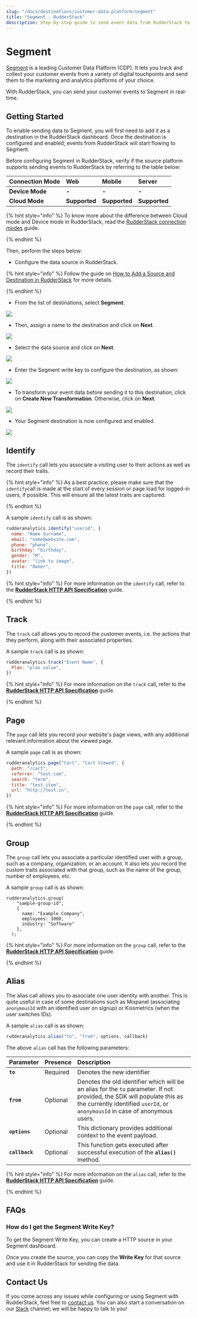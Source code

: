 ```yaml
---
slug: "/docs/destinations/customer-data-platform/segment"
title: "Segment - RudderStack"
description: Step-by-step guide to send event data from RudderStack to Segment.
---
```


# Segment

[Segment](http://segment.com/) is a leading Customer Data Platform \(CDP\). It lets you track and collect your customer events from a variety of digital touchpoints and send them to the marketing and analytics platforms of your choice.

With RudderStack, you can send your customer events to Segment in real-time.

## Getting Started <a id="getting-started"></a>

To enable sending data to Segment, you will first need to add it as a destination in the RudderStack dashboard. Once the destination is configured and enabled, events from RudderStack will start flowing to Segment.

Before configuring Segment in RudderStack, verify if the source platform supports sending events to RudderStack by referring to the table below:

| **Connection Mode** | **Web**       | **Mobile**    | **Server**    |
| :------------------ | :------------ | :------------ | :------------ |
| **Device Mode**     | **-**         | **-**         | **-**         |
| **Cloud Mode**      | **Supported** | **Supported** | **Supported** |

{% hint style="info" %}
To know more about the difference between Cloud mode and Device mode in RudderStack, read the [RudderStack connection modes](https://docs.rudderstack.com/get-started/rudderstack-connection-modes) guide.

{% endhint %}

Then, perform the steps below:

- Configure the data source in RudderStack.

{% hint style="info" %}
Follow the guide on [How to Add a Source and Destination in RudderStack](https://docs.rudderstack.com/how-to-guides/adding-source-and-destination-rudderstack) for more details.

{% endhint %}

- From the list of destinations, select **Segment**.

![](../../.gitbook/assets/2%20%2827%29.png)

- Then, assign a name to the destination and click on **Next**.

![](../../.gitbook/assets/3%20%2824%29.png)

- Select the data source and click on **Next**.

![](../../.gitbook/assets/4%20%2823%29.png)

- Enter the Segment write key to configure the destination, as shown:

![](../../.gitbook/assets/5%20%2822%29.png)

- To transform your event data before sending it to this destination, click on **Create New Transformation**. Otherwise, click on **Next**.

![](../../.gitbook/assets/6%20%2820%29.png)

- Your Segment destination is now configured and enabled.

![](../../.gitbook/assets/7%20%2815%29.png)

## Identify

The `identify` call lets you associate a visiting user to their actions as well as record their traits.

{% hint style="info" %}
As a best practice, please make sure that the `identify`call is made at the start of every session or page load for logged-in users, if possible. This will ensure all the latest traits are captured.

{% endhint %}

A sample `identify` call is as shown:

```javascript
rudderanalytics.identify("userid", {
  name: "Name Surname",
  email: "name@website.com",
  phone: "phone",
  birthday: "birthday",
  gender: "M",
  avatar: "link to image",
  title: "Owner",
})
```

{% hint style="info" %}
For more information on the `identify` call, refer to the [**RudderStack HTTP API Specification**](https://docs.rudderstack.com/rudderstack-api-spec/http-api-specification) guide.

{% endhint %}

## Track

The `track` call allows you to record the customer events, i.e. the actions that they perform, along with their associated properties.

A sample `track` call is as shown:

```javascript
rudderanalytics.track("Event Name", {
  Plan: "plan value",
})
```

{% hint style="info" %}
For more information on the `track` call, refer to the [**RudderStack HTTP API Specification**](https://docs.rudderstack.com/rudderstack-api-spec/http-api-specification) guide.

{% endhint %}

## Page

The `page` call lets you record your website's page views, with any additional relevant information about the viewed page.

A sample `page` call is as shown:

```javascript
rudderanalytics.page("Cart", "Cart Viewed", {
  path: "/cart",
  referrer: "test.com",
  search: "term",
  title: "test_item",
  url: "http://test.in",
})
```

{% hint style="info" %}
For more information on the `page` call, refer to the [**RudderStack HTTP API Specification**](https://docs.rudderstack.com/rudderstack-api-spec/http-api-specification) guide.

{% endhint %}

## Group

The `group` call lets you associate a particular identified user with a group, such as a company, organization, or an account. It also lets you record the custom traits associated with that group, such as the name of the group, number of employees, etc.

A sample `group` call is as shown:

```text
rudderanalytics.group(
    "sample-group-id",
    {
      name: "Example Company",
      employees: 1000,
      industry: "Software"
    },
  );
```

{% hint style="info" %}
For more information on the `group` call, refer to the [**RudderStack HTTP API Specification**](https://docs.rudderstack.com/rudderstack-api-spec/http-api-specification) guide.

{% endhint %}

## Alias

The alias call allows you to associate one user identity with another. This is quite useful in case of some destinations such as Mixpanel \(associating `anonymousId` with an identified user on signup\) or Kissmetrics \(when the user switches IDs\).

A sample `alias` call is as shown:

```javascript
rudderanalytics.alias("to", "from", options, callback)
```

The above `alias` call has the following parameters:

| **Parameter**  | **Presence** | **Description**                                                                                                                                                                                          |
| :------------- | :----------- | :------------------------------------------------------------------------------------------------------------------------------------------------------------------------------------------------------- |
| **`to`**       | Required     | Denotes the new identifier                                                                                                                                                                               |
| **`from`**     | Optional     | Denotes the old identifier which will be an alias for the `to` parameter. If not provided, the SDK will populate this as the currently identified `userId`, or `anonymousId` in case of anonymous users. |
| **`options`**  | Optional     | This dictionary provides additional context to the event payload.                                                                                                                                        |
| **`callback`** | Optional     | This function gets executed after successful execution of the **`alias()`** method.                                                                                                                      |

{% hint style="info" %}
For more information on the `alias` call, refer to the [**RudderStack HTTP API Specification**](https://docs.rudderstack.com/rudderstack-api-spec/http-api-specification) guide.

{% endhint %}

## FAQs

### How do I get the Segment Write Key?

To get the Segment Write Key, you can create a HTTP source in your Segment dashboard.

Once you create the source, you can copy the **Write Key** for that source and use it in RudderStack for sending the data.

## Contact Us

If you come across any issues while configuring or using Segment with RudderStack, feel free to [contact us](mailto:%20docs@rudderstack.com). You can also start a conversation on our [Slack](https://resources.rudderstack.com/join-rudderstack-slack) channel; we will be happy to talk to you!
